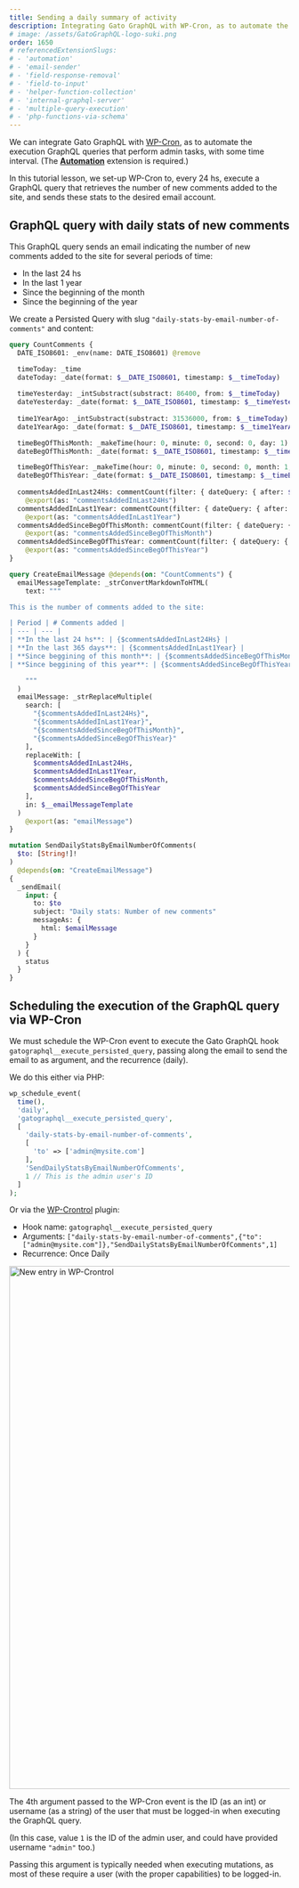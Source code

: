 ```yaml
---
title: Sending a daily summary of activity
description: Integrating Gato GraphQL with WP-Cron, as to automate the execution GraphQL queries that perform admin tasks, with some time interval.
# image: /assets/GatoGraphQL-logo-suki.png
order: 1650
# referencedExtensionSlugs:
# - 'automation'
# - 'email-sender'
# - 'field-response-removal'
# - 'field-to-input'
# - 'helper-function-collection'
# - 'internal-graphql-server'
# - 'multiple-query-execution'
# - 'php-functions-via-schema'
---
```


We can integrate Gato GraphQL with [WP-Cron](https://developer.wordpress.org/plugins/cron/), as to automate the execution GraphQL queries that perform admin tasks, with some time interval. (The [**Automation**](https://gatographql.com/extensions/automation/) extension is required.)

In this tutorial lesson, we set-up WP-Cron to, every 24 hs, execute a GraphQL query that retrieves the number of new comments added to the site, and sends these stats to the desired email account.

## GraphQL query with daily stats of new comments

This GraphQL query sends an email indicating the number of new comments added to the site for several periods of time:

- In the last 24 hs
- In the last 1 year
- Since the beginning of the month
- Since the beginning of the year

We create a Persisted Query with slug `"daily-stats-by-email-number-of-comments"` and content:

```graphql
query CountComments {
  DATE_ISO8601: _env(name: DATE_ISO8601) @remove

  timeToday: _time
  dateToday: _date(format: $__DATE_ISO8601, timestamp: $__timeToday)
  
  timeYesterday: _intSubstract(substract: 86400, from: $__timeToday)
  dateYesterday: _date(format: $__DATE_ISO8601, timestamp: $__timeYesterday)
  
  time1YearAgo: _intSubstract(substract: 31536000, from: $__timeToday)
  date1YearAgo: _date(format: $__DATE_ISO8601, timestamp: $__time1YearAgo)

  timeBegOfThisMonth: _makeTime(hour: 0, minute: 0, second: 0, day: 1)
  dateBegOfThisMonth: _date(format: $__DATE_ISO8601, timestamp: $__timeBegOfThisMonth)

  timeBegOfThisYear: _makeTime(hour: 0, minute: 0, second: 0, month: 1, day: 1)
  dateBegOfThisYear: _date(format: $__DATE_ISO8601, timestamp: $__timeBegOfThisYear)
  
  commentsAddedInLast24Hs: commentCount(filter: { dateQuery: { after: $__dateYesterday } } )
    @export(as: "commentsAddedInLast24Hs")
  commentsAddedInLast1Year: commentCount(filter: { dateQuery: { after: $__date1YearAgo } } )
    @export(as: "commentsAddedInLast1Year")
  commentsAddedSinceBegOfThisMonth: commentCount(filter: { dateQuery: { after: $__dateBegOfThisMonth } } )
    @export(as: "commentsAddedSinceBegOfThisMonth")
  commentsAddedSinceBegOfThisYear: commentCount(filter: { dateQuery: { after: $__dateBegOfThisYear } } )
    @export(as: "commentsAddedSinceBegOfThisYear")
}

query CreateEmailMessage @depends(on: "CountComments") {
  emailMessageTemplate: _strConvertMarkdownToHTML(
    text: """

This is the number of comments added to the site:

| Period | # Comments added |
| --- | --- |
| **In the last 24 hs**: | {$commentsAddedInLast24Hs} |
| **In the last 365 days**: | {$commentsAddedInLast1Year} |
| **Since beggining of this month**: | {$commentsAddedSinceBegOfThisMonth} |
| **Since beggining of this year**: | {$commentsAddedSinceBegOfThisYear} |

    """
  )
  emailMessage: _strReplaceMultiple(
    search: [
      "{$commentsAddedInLast24Hs}",
      "{$commentsAddedInLast1Year}",
      "{$commentsAddedSinceBegOfThisMonth}",
      "{$commentsAddedSinceBegOfThisYear}"
    ],
    replaceWith: [
      $commentsAddedInLast24Hs,
      $commentsAddedInLast1Year,
      $commentsAddedSinceBegOfThisMonth,
      $commentsAddedSinceBegOfThisYear
    ],
    in: $__emailMessageTemplate
  )
    @export(as: "emailMessage")
}

mutation SendDailyStatsByEmailNumberOfComments(
  $to: [String!]!
)
  @depends(on: "CreateEmailMessage")
{
  _sendEmail(
    input: {
      to: $to
      subject: "Daily stats: Number of new comments"
      messageAs: {
        html: $emailMessage
      }
    }
  ) {
    status
  }
}
```

## Scheduling the execution of the GraphQL query via WP-Cron

We must schedule the WP-Cron event to execute the Gato GraphQL hook `gatographql__execute_persisted_query`, passing along the email to send the email to as argument, and the recurrence (daily).

We do this either via PHP:

```php
wp_schedule_event(
  time(),
  'daily',
  'gatographql__execute_persisted_query',
  [
    'daily-stats-by-email-number-of-comments',
    [
      'to' => ['admin@mysite.com']
    ],
    'SendDailyStatsByEmailNumberOfComments',
    1 // This is the admin user's ID
  ]
);
```

Or via the [WP-Crontrol](https://wordpress.org/plugins/wp-crontrol/) plugin:

- Hook name: `gatographql__execute_persisted_query`
- Arguments: `["daily-stats-by-email-number-of-comments",{"to":["admin@mysite.com"]},"SendDailyStatsByEmailNumberOfComments",1]`
- Recurrence: Once Daily

<Image
  src="/assets/extensions/upstream-pro/wp-crontrol-entry.png"
  width="1024"
  height="940"
  alt="New entry in WP-Crontrol"
  caption="New entry in WP-Crontrol"
/>

<Banner type="info">

The 4th argument passed to the WP-Cron event is the ID (as an int) or username (as a string) of the user that must be logged-in when executing the GraphQL query.

(In this case, value `1` is the ID of the admin user, and could have provided username `"admin"` too.)

Passing this argument is typically needed when executing mutations, as most of these require a user (with the proper capabilities) to be logged-in.

</Banner>
